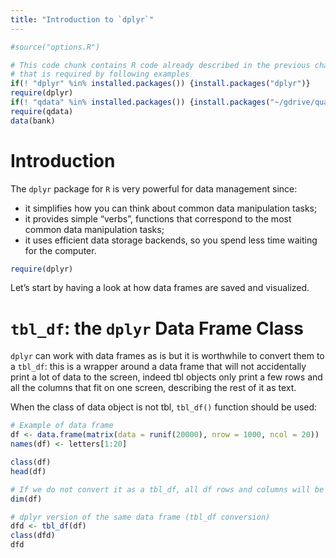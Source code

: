 ```yaml
---
title: "Introduction to `dplyr`"
---
```


```r
#source("options.R")
```

```r
# This code chunk contains R code already described in the previous chapters
# that is required by following examples
if(! "dplyr" %in% installed.packages()) {install.packages("dplyr")}
require(dplyr)
if(! "qdata" %in% installed.packages()) {install.packages("~/gdrive/quantide/int/corsi/corsiR/00-qdata/pkgs/qdata_0.16.tar.gz", repos = NULL, type = "source")}
require(qdata)
data(bank)
```


# Introduction

The `dplyr` package for `R` is very powerful for data management since:

* it simplifies how you can think about common data manipulation tasks;
* it provides simple “verbs”, functions that correspond to the most common data manipulation tasks;
* it uses efficient data storage backends, so you spend less time waiting for the computer.

```r
require(dplyr)
```

Let's start by having a look at how data frames are saved and visualized.


# `tbl_df`: the `dplyr` Data Frame Class

`dplyr` can work with data frames as is but it is worthwhile to convert them to a `tbl_df`: this is a wrapper around a data frame that will not accidentally print a lot of data to the screen, indeed tbl objects only print a few rows and all the columns that fit on one screen, describing the rest of it as text.

<!--
```r
data(bank)
class(bank)
dim(bank)
bank
```
-->

When the class of data object is not tbl, `tbl_df()` function should be used:

```r
# Example of data frame
df <- data.frame(matrix(data = runif(20000), nrow = 1000, ncol = 20))
names(df) <- letters[1:20]

class(df)
head(df)

# If we do not convert it as a tbl_df, all df rows and columns will be printed when calling df 
dim(df)

# dplyr version of the same data frame (tbl_df conversion)
dfd <- tbl_df(df)
class(dfd)
dfd
```



